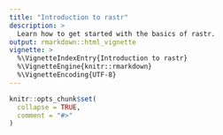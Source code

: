```yaml
---
title: "Introduction to rastr"
description: >
  Learn how to get started with the basics of rastr.
output: rmarkdown::html_vignette
vignette: >
  %\VignetteIndexEntry{Introduction to rastr}
  %\VignetteEngine{knitr::rmarkdown}
  %\VignetteEncoding{UTF-8}
---
```



```r
knitr::opts_chunk$set(
  collapse = TRUE,
  comment = "#>"
)
```
